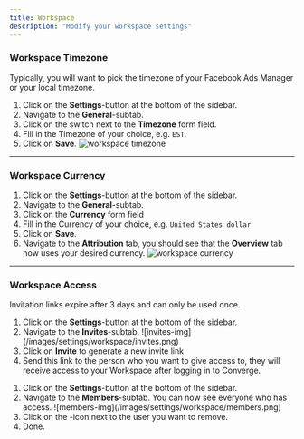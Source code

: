 ```yaml
---
title: Workspace
description: "Modify your workspace settings"
---
```




### Workspace Timezone

<Accordion title="How to modify your Workspace Timezone" icon="globe"> 

<Note> Typically, you will want to pick the timezone of your Facebook Ads Manager or your local timezone. </Note>

1. Click on the **Settings**-button at the bottom of the sidebar.
2. Navigate to the **General**-subtab.
3. Click on the switch next to the **Timezone** form field.
4. Fill in the Timezone of your choice, e.g. `EST`.
5. Click on **Save**.
![workspace timezone](/images/settings/workspace/workspace-timezone.png)
</Accordion>

---

### Workspace Currency

<Accordion title="How to modify your Workspace Currency" icon="dollar-sign" >


1. Click on the **Settings**-button at the bottom of the sidebar.
2. Navigate to the **General**-subtab.
3. Click on the **Currency** form field
4. Fill in the Currency of your choice, e.g. `United States dollar`.
5. Click on **Save**.
6. Navigate to the **Attribution** tab, you should see that the **Overview** tab now uses your desired currency.
![workspace currency](/images/settings/workspace/workspace-currency.png)

</Accordion>

---

### Workspace Access

<Accordion title="How do I invite someone to my Workspace" icon="user-plus"> 

<Note> Invitation links expire after 3 days and can only be used once. </Note>

1. Click on the **Settings**-button at the bottom of the sidebar.
2. Navigate to the **Invites**-subtab.
    <Frame> ![invites-img](/images/settings/workspace/invites.png) </Frame>
3. Click on **Invite** to generate a new invite link
4. Send this link to the person who you want to give access to, they will receive access to your Workspace after logging in to Converge.
</Accordion>

<Accordion title="How do I remove someone from my Workspace" icon="user-xmark"> 


1. Click on the **Settings**-button at the bottom of the sidebar.
2. Navigate to the **Members**-subtab. You can now see everyone who has access.
    <Frame> ![members-img](/images/settings/workspace/members.png) </Frame>
3. Click on the <Icon name="trash"/>-icon next to the user you want to remove.
4. Done.
</Accordion>